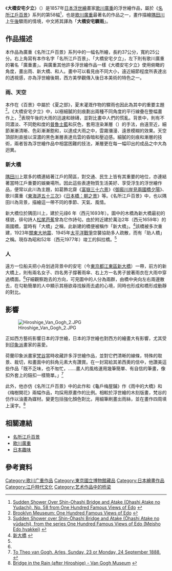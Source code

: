 {{infobox artwork
| title = 大橋安宅驟雨
| image_file = Hiroshige,_Sudden_shower_over_Shin-Ōhashi_bridge_and_Atake,_1857.jpg
| caption = 《大橋安宅驟雨》現藏于東京國立博物館
| other_language_1  = 日語
|other_title_1 = {{lang|ja|大はしあたけの夕立/おおはしあたけのゆうだち}}
| artist = [[歌川廣重|歌川廣重]]
| year = 1857年
| type = [[浮世繪|浮世繪]]
| museum = [[東京國立博物館|東京國立博物館]]
}}

《'''大橋安宅夕立'''》（{{jpn|j=大はしあたけの夕立|hg=おおはしあたけのゆうだち|rm=Ōhashi atake no yūdachi|f=y}}）是1857年[[日本|日本]][[浮世繪|浮世繪]]畫家[[歌川廣重|歌川廣重]]的浮世繪作品，屬於《[[名所江戶百景|名所江戶百景]]》系列的第58幅<ref name="brooklyn">[https://www.brooklynmuseum.org/opencollection/objects/121666 Sudden Shower Over Shin-Ohashi Bridge and Atake (Ohashi Atake no Yudachi), No. 58 from One Hundred Famous Views of Edo] {{Wayback|url=https://www.brooklynmuseum.org/opencollection/objects/121666 |date=20170120124320 }}{{en icon}}</ref>，也是[[歌川廣重|歌川廣重]]最著名的作品之一，畫作描繪[[隅田川|隅田川]]{{link-ja|新大橋|新大橋}}上[[午後|午後]]驟雨的情境，中文將其譯為「'''大橋安宅驟雨'''」。

== 作品描述==
本作品為廣重《名所江戶百景》系列中的一幅名所繪，長約37公分，寬約25公分。右上角寫有本作名字「名所江戶百景」、「大橋安宅夕立」，左下則有歌川廣重的署名「廣重畫」。與廣重其他許多浮世繪作品一樣《大橋安宅夕立》使用俯瞰的角度，畫出雨、新大橋、和人。畫中可以看見由不同大小，遠近細節程度所表達出的透視感，亦為浮世繪後期，西方美學觀傳入後日本美術的特色之一。

=== 雨、天空 ===
本作在《百景》中屬於《夏之部》，夏末灌溉作物的驟雨也因此為其中的重要主題<ref name="brooklyn-google">[https://www.brooklynmuseum.org/features/edo Brooklyn Meuseum: One Hundred Famous Views of Edo] {{Wayback|url=https://www.brooklynmuseum.org/features/edo |date=20170120010538 }}{{en icon}}</ref>。《大橋安宅夕立》中，以極細膩的刻痕劃出兩種不同角度的平行線疊在整幅畫作上，<ref name="metropolitan">[http://www.metmuseum.org/art/collection/search/55433?rpp=30&pg=1&ft=hiroshige&pos=24 Sudden Shower over Shin-Ōhashi Bridge and Atake (Ōhashi Atake no yūdachi), from the series One Hundred Famous Views of Edo (Meisho Edo hyakkei)] {{Wayback|url=http://www.metmuseum.org/art/collection/search/55433?rpp=30&pg=1&ft=hiroshige&pos=24 |date=20160808221920 }}{{en icon}}</ref>表現午後的大雨的迅速和磅礡，並對比畫中人們的慌亂。背景中，則有不同濃淡、不同飽和度的[[普魯士藍|普魯士藍]]和灰色，套用渲染漸層（{{lang-ja|ぼかし}}）的手法，由遠至近，細節漸漸清晰、色彩漸漸飽和，以達成大雨之中，雲霧瀰漫、遠景模糊的效果。天空頂部則直接以深濃的黑色漸層表達烏雲的昏暗和壓迫感。細膩的刻痕和漸層的技術，兩者皆為浮世繪作品中相當困難的技法，漸層更在每一幅印出的成品之中大為迥異。

=== 新大橋 ===
[[隅田川|隅田川]]上眾多的橋連結著江戶的鬧區，對交通、民生上皆有其重要的地位，亦連結著當時江戶重要的娛樂場所。因此這些表達物質生活美好、享受浮生的浮世繪作品，便常以此川為主題，如葛飾北齋《[[富嶽三十六景|富嶽三十六景]]》《[[御廄川岸見兩國橋夕陽|御廄川岸見兩國橋夕陽]]》、歌川廣重《[[東海道五十三次|東海道五十三次]]》《[[日本橋：朝之景|日本橋：朝之景]]》等。《名所江戶百景》中，也以隅田川為背景，描繪這一帶不同的季節、天氣、風情。

新大橋位於隅田川上，建於元祿6 年（西元1693年）。圖中的木橋為新大橋最初的樣貌，徘句詩人[[松尾芭蕉|松尾芭蕉]]曾為它作詩句。由於附近建於萬治2年（西元1659年）的兩國橋，當時有「大橋」之稱，此新建的橋便被稱作「新大橋」。<ref name="oobashi">[http://www.asahi-net.or.jp/~zr8t-iskw/shinoohashi.htm 新大橋] {{Wayback|url=http://www.asahi-net.or.jp/~zr8t-iskw/shinoohashi.htm |date=20150421052153 }}{{ja icon}}</ref>該橋被多次重建，1923年[[關東大地震|關東大地震]]、1945年[[太平洋戰爭|太平洋戰爭]]空襲協助多人疏散，而有「助人橋」之稱。現存為昭和52年（西元1977年）竣工的斜拉橋。<ref name="oobashi" />

=== 人 ===
遠方一位船夫把小舟划過背景中的安宅（今[[東京都|東京都]][[江東區新大橋|江東區新大橋]]）一帶，前方的新大橋上，則有兩名女子、四名男子撐著雨傘、右上方一名男子披著雨衣在大雨中穿過橋面。<ref name="brooklyn" />仔細觀察跑去的方向，可見圖中的人分為兩群，由橋中央向左右兩邊散去，在勾勒簡單的人中顯示其極欲尋找躲雨去處的心境，同時也形成和橋形成動靜的對比。

== 影響 ==
[[File:Hiroshige_Van_Gogh_2.JPG|thumb]]

正如西方藝術影響日本的浮世繪，日本的浮世繪也對西方的繪畫大有影響，尤其受到[[印象派|印象派]]畫家的喜愛。

荷蘭印象派畫家[[梵谷|梵谷]]當時收藏許多浮世繪作品，並對它們清晰的線條，特殊的取景、裁切，和畫面中的斜角元素大有讚賞。在一封寫給其弟西奧的信中，他讚美這些作品「既不乏味，也不匆忙，……畫人的風格運用幾筆簡單、有自信的筆畫，像扣外套上的鈕扣一樣簡單。」<ref>[http://vangoghletters.org/vg/letters/let686/letter.html To Theo van Gogh. Arles, Sunday, 23 or Monday, 24 September 1888.] {{Wayback|url=http://vangoghletters.org/vg/letters/let686/letter.html |date=20161028175411 }}{{en icon}}</ref>

此外，他亦仿《名所江戶百景》中的此作和《龜戶梅屋舗》作《雨中的大橋》和《梅樹開花》兩幅作品，均採用原畫作的比例。相較於浮世繪的木刻版畫，梵谷的仿作以油畫為媒材。變更包括強化顏色對比，用細筆刷畫出雨絲，並在畫作四周填上漢字。<ref name="vangogh">[http://www.vangoghmuseum.nl/en/collection/s0114V1962 Bridge in the Rain (after Hiroshige) - Van Gogh Museum] {{Wayback|url=http://www.vangoghmuseum.nl/en/collection/s0114V1962 |date=20161204024119 }} {{en icon}}</ref>

== 相關連結 ==
* [[名所江戶百景|名所江戶百景]]
* [[歌川廣重|歌川廣重]]
* [[日本趣味|日本趣味]]

== 參考資料 ==
{{Reflist}}

[[Category:歌川广重作品|Category:歌川广重作品]]
[[Category:東京國立博物館藏品|Category:東京國立博物館藏品]]
[[Category:日本繪畫作品|Category:日本繪畫作品]]
[[Category:江戶時代文化|Category:江戶時代文化]]
[[Category:艺术作品中的桥梁|Category:艺术作品中的桥梁]]